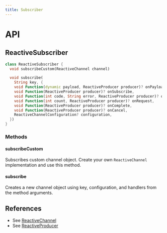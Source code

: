 ```yaml
---
title: Subscriber
---
```


# API

## ReactiveSubscriber

```dart title="Declaration"
class ReactiveSubscriber {
  void subscribeCustom(ReactiveChannel channel)

  void subscribe(
    String key, {
    void Function(dynamic payload, ReactiveProducer producer)? onPayload,
    void Function(ReactiveProducer producer)? onSubscribe,
    void Function(int code, String error, ReactiveProducer producer)? onError,
    void Function(int count, ReactiveProducer producer)? onRequest,
    void Function(ReactiveProducer producer)? onComplete,
    void Function(ReactiveProducer producer)? onCancel,
    ReactiveChannelConfiguration? configuration,
  })
}
```

### Methods

#### subscribeCustom

Subscribes custom channel object. Create your own `ReactiveChannel` implementation and use this method.

#### subscribe

Creates a new channel object using key, configuration, and handlers from the method arguments. 

## References

* See [ReactiveChannel](channel#ReactiveChannel)
* See [ReactiveProducer](producer#ReactiveProducer)